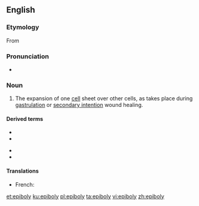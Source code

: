 ==English==

===Etymology===
From {{etyl|grc|en}} {{m|el|ἐπιβολή||addition}}

===Pronunciation===
* {{IPA|ɛˈpɪbəli|lang=en}}

===Noun===
{{en-noun|-|epibolies}}
{{wikipedia}}

# {{lb|en|embryology}} The expansion of one [[cell]] sheet over other cells, as takes place during [[gastrulation]] or [[secondary intention]] wound healing.

====Derived terms====
{{der-top}}
* {{l|en|epibolic}}
* {{l|en|epibolically}}
{{der-mid}}
* {{l|en|epibolization}}
* {{l|en|epibolize}}
{{der-bottom}}

====Translations====
{{trans-top|the expansion of one cell sheet over other cells, as takes place during gastrulation or secondary intention wound healing}}
* French: {{t|fr|épibolie|m}}
{{trans-mid}}
{{trans-bottom}}

[[et:epiboly]]
[[ku:epiboly]]
[[pl:epiboly]]
[[ta:epiboly]]
[[vi:epiboly]]
[[zh:epiboly]]